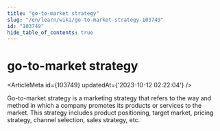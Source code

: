 ```yaml
---
title: "go-to-market strategy"
slug: "/en/learn/wiki/go-to-market-strategy-103749"
id: "103749"
hide_table_of_contents: true
---
```



# go-to-market strategy

<ArticleMeta id={103749} updatedAt={'2023-10-12 02:22:04'} />
<div className='border-solid border-b border-t-0 my-4 border-[var(--ifm-color-gray-300)]' />

Go-to-market strategy is a marketing strategy that refers to the way and method in which a company promotes its products or services to the market. This strategy includes product positioning, target market, pricing strategy, channel selection, sales strategy, etc.
